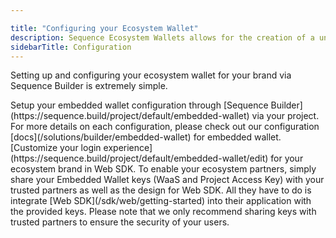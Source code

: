 ---

title: "Configuring your Ecosystem Wallet"
description: Sequence Ecosystem Wallets allows for the creation of a unified wallet for users across your ecosystem.
sidebarTitle: Configuration
---



Setting up and configuring your ecosystem wallet for your brand via Sequence Builder is extremely simple.


<Steps>
<Step title="Configure your Embedded Wallet">
Setup your embedded wallet configuration through [Sequence Builder](https://sequence.build/project/default/embedded-wallet) via your project. For more details on each configuration, please check out our configuration [docs](/solutions/builder/embedded-wallet) for embedded wallet.
</Step>
<Step title="Setup Web SDK with your Brand">
[Customize your login experience](https://sequence.build/project/default/embedded-wallet/edit) for your ecosystem brand in Web SDK.
</Step>
<Step title="Share keys with your partners">
To enable your ecosystem partners, simply share your Embedded Wallet keys (WaaS and Project Access Key) with your trusted partners as well as the design for Web SDK. All they have to do is integrate [Web SDK](/sdk/web/getting-started) into their application with the provided keys.
</Step>
</Steps>

<Warning>
Please note that we only recommend sharing keys with trusted partners to ensure the security of your users.
</Warning>
